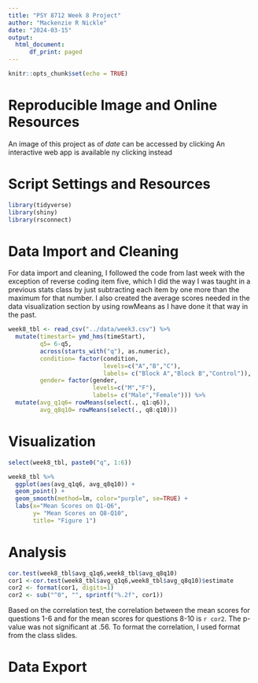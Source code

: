 ```yaml
---
title: "PSY 8712 Week 8 Project"
author: "Mackenzie R Nickle"
date: "2024-03-15"
output: 
  html_document:
      df_print: paged
---
```


```r
knitr::opts_chunk$set(echo = TRUE)
```

# **Reproducible Image and Online Resources**
An image of this project as of *date* can be accessed by clicking <INSERT IMAGE LINK>
An interactive web app is available ny clicking <INSERT SHINY APP> instead

# **Script Settings and Resources**
```r
library(tidyverse)
library(shiny)
library(rsconnect)
```

# **Data Import and Cleaning**
For data import and cleaning, I followed the code from last week with the exception of reverse coding item five, which I did the way I was taught in a previous stats class by just subtracting each item by one more than the maximum for that number. I also created the average scores needed in the data visualization section by using rowMeans as I have done it that way in the past. 
```r
week8_tbl <- read_csv("../data/week3.csv") %>%
  mutate(timestart= ymd_hms(timeStart),
         q5= 6-q5,
         across(starts_with("q"), as.numeric),
         condition= factor(condition,
                           levels=c("A","B","C"),
                           labels= c("Block A","Block B","Control")),
         gender= factor(gender,
                        levels=c("M","F"),
                        labels= c("Male","Female"))) %>% 
  mutate(avg_q1q6= rowMeans(select(., q1:q6)),
         avg_q8q10= rowMeans(select(., q8:q10)))
```

# **Visualization**

```r
select(week8_tbl, paste0("q", 1:6))

week8_tbl %>%
  ggplot(aes(avg_q1q6, avg_q8q10)) + 
  geom_point() +
  geom_smooth(method=lm, color="purple", se=TRUE) +
  labs(x="Mean Scores on Q1-Q6",
       y= "Mean Scores on Q8-Q10",
       title= "Figure 1")
```

# **Analysis**


```r
cor.test(week8_tbl$avg_q1q6,week8_tbl$avg_q8q10)
cor1 <-cor.test(week8_tbl$avg_q1q6,week8_tbl$avg_q8q10)$estimate
cor2 <- format(cor1, digits=1)
cor2 <- sub("^0", "", sprintf("%.2f", cor1))
```
Based on the correlation test, the correlation between the mean scores for questions 1-6 and for the mean scores for questions 8-10 is `r cor2`. The p-value was not significant at .56. To format the correlation, I used format from the class slides. 

# **Data Export**